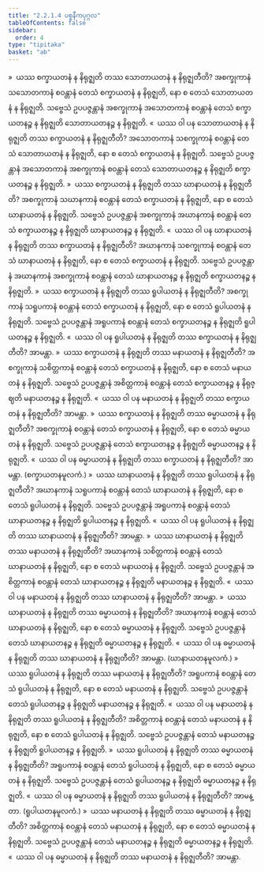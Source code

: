 ```yaml
---
title: "2.2.1.4 ပစ္စနီကပုဂ္ဂလ"
tableOfContents: false
sidebar:
  order: 4
type: "tipitaka"
basket: "ab"
---
```



<DynamicBreadcrumb />

<Division number="126">

<Paragraph number="1092">
»  ယဿ စက္ခာယတနံ န နိရုဇ္ဈတိ တဿ သောတာယတနံ န နိရုဇ္ဈတီတိ?
</Paragraph>

<Paragraph number="1093">
အစက္ခုကာနံ သသောတကာနံ စဝန္တာနံ တေသံ စက္ခာယတနံ န နိရုဇ္ဈတိ, နော စ တေသံ သောတာယတနံ န နိရုဇ္ဈတိ. သဗ္ဗေသံ ဥပပဇ္ဇန္တာနံ အစက္ခုကာနံ အသောတကာနံ စဝန္တာနံ တေသံ စက္ခာယတနဉ္စ န နိရုဇ္ဈတိ သောတာယတနဉ္စ န နိရုဇ္ဈတိ.
</Paragraph>

<Paragraph number="1094">
«  ယဿ ဝါ ပန သောတာယတနံ န နိရုဇ္ဈတိ တဿ စက္ခာယတနံ န နိရုဇ္ဈတီတိ?
</Paragraph>

<Paragraph number="1095">
အသောတကာနံ သစက္ခုကာနံ စဝန္တာနံ တေသံ သောတာယတနံ န နိရုဇ္ဈတိ, နော စ တေသံ စက္ခာယတနံ န နိရုဇ္ဈတိ. သဗ္ဗေသံ ဥပပဇ္ဇန္တာနံ အသောတကာနံ အစက္ခုကာနံ စဝန္တာနံ တေသံ သောတာယတနဉ္စ န နိရုဇ္ဈတိ စက္ခာယတနဉ္စ န နိရုဇ္ဈတိ.
</Paragraph>

<Paragraph number="1096">
»  ယဿ စက္ခာယတနံ န နိရုဇ္ဈတိ တဿ ဃာနာယတနံ န နိရုဇ္ဈတီတိ?
</Paragraph>

<Paragraph number="1097">
အစက္ခုကာနံ သဃာနကာနံ စဝန္တာနံ တေသံ စက္ခာယတနံ န နိရုဇ္ဈတိ, နော စ တေသံ ဃာနာယတနံ န နိရုဇ္ဈတိ. သဗ္ဗေသံ ဥပပဇ္ဇန္တာနံ အစက္ခုကာနံ အဃာနကာနံ စဝန္တာနံ တေသံ စက္ခာယတနဉ္စ န နိရုဇ္ဈတိ ဃာနာယတနဉ္စ န နိရုဇ္ဈတိ.
</Paragraph>

<Paragraph number="1098">
«  ယဿ ဝါ ပန ဃာနာယတနံ န နိရုဇ္ဈတိ တဿ စက္ခာယတနံ န နိရုဇ္ဈတီတိ?
</Paragraph>

<Paragraph number="1099">
အဃာနကာနံ သစက္ခုကာနံ စဝန္တာနံ တေသံ ဃာနာယတနံ န နိရုဇ္ဈတိ, နော စ တေသံ စက္ခာယတနံ န နိရုဇ္ဈတိ. သဗ္ဗေသံ ဥပပဇ္ဇန္တာနံ အဃာနကာနံ အစက္ခုကာနံ စဝန္တာနံ တေသံ ဃာနာယတနဉ္စ န နိရုဇ္ဈတိ စက္ခာယတနဉ္စ န နိရုဇ္ဈတိ.
</Paragraph>

<Paragraph number="1100">
»  ယဿ စက္ခာယတနံ န နိရုဇ္ဈတိ တဿ ရူပါယတနံ န နိရုဇ္ဈတီတိ?
</Paragraph>

<Paragraph number="1101">
အစက္ခုကာနံ သရူပကာနံ စဝန္တာနံ တေသံ စက္ခာယတနံ န နိရုဇ္ဈတိ, နော စ တေသံ ရူပါယတနံ န နိရုဇ္ဈတိ. သဗ္ဗေသံ ဥပပဇ္ဇန္တာနံ အရူပကာနံ စဝန္တာနံ တေသံ စက္ခာယတနဉ္စ န နိရုဇ္ဈတိ ရူပါယတနဉ္စ န နိရုဇ္ဈတိ.
</Paragraph>

<Paragraph number="1102">
«  ယဿ ဝါ ပန ရူပါယတနံ န နိရုဇ္ဈတိ တဿ စက္ခာယတနံ န နိရုဇ္ဈတီတိ? အာမန္တာ.
</Paragraph>

<Paragraph number="1103">
»  ယဿ စက္ခာယတနံ န နိရုဇ္ဈတိ တဿ မနာယတနံ န နိရုဇ္ဈတီတိ?
</Paragraph>

<Paragraph number="1104">
အစက္ခုကာနံ သစိတ္တကာနံ စဝန္တာနံ တေသံ စက္ခာယတနံ န နိရုဇ္ဈတိ, နော စ တေသံ မနာယတနံ န နိရုဇ္ဈတိ. သဗ္ဗေသံ ဥပပဇ္ဇန္တာနံ အစိတ္တကာနံ စဝန္တာနံ တေသံ စက္ခာယတနဉ္စ န နိရုဇ္ဈတိ မနာယတနဉ္စ န နိရုဇ္ဈတိ.
</Paragraph>

<Paragraph number="1105">
«  ယဿ ဝါ ပန မနာယတနံ န နိရုဇ္ဈတိ တဿ စက္ခာယတနံ န နိရုဇ္ဈတီတိ? အာမန္တာ.
</Paragraph>

<Paragraph number="1106">
»  ယဿ စက္ခာယတနံ န နိရုဇ္ဈတိ တဿ ဓမ္မာယတနံ န နိရုဇ္ဈတီတိ?
</Paragraph>

<Paragraph number="1107">
အစက္ခုကာနံ စဝန္တာနံ တေသံ စက္ခာယတနံ န နိရုဇ္ဈတိ, နော စ တေသံ ဓမ္မာယတနံ န နိရုဇ္ဈတိ. သဗ္ဗေသံ ဥပပဇ္ဇန္တာနံ တေသံ စက္ခာယတနဉ္စ န နိရုဇ္ဈတိ ဓမ္မာယတနဉ္စ န နိရုဇ္ဈတိ.
</Paragraph>

<Paragraph number="1108">
«  ယဿ ဝါ ပန ဓမ္မာယတနံ န နိရုဇ္ဈတိ တဿ စက္ခာယတနံ န နိရုဇ္ဈတီတိ? အာမန္တာ. (စက္ခာယတနမူလကံ.)
</Paragraph>

</Division>
<Division number="127">

<Paragraph number="1109">
»  ယဿ ဃာနာယတနံ န နိရုဇ္ဈတိ တဿ ရူပါယတနံ န နိရုဇ္ဈတီတိ?
</Paragraph>

<Paragraph number="1110">
အဃာနကာနံ သရူပကာနံ စဝန္တာနံ တေသံ ဃာနာယတနံ န နိရုဇ္ဈတိ, နော စ တေသံ ရူပါယတနံ န နိရုဇ္ဈတိ. သဗ္ဗေသံ ဥပပဇ္ဇန္တာနံ အရူပကာနံ စဝန္တာနံ တေသံ ဃာနာယတနဉ္စ န နိရုဇ္ဈတိ ရူပါယတနဉ္စ န နိရုဇ္ဈတိ.
</Paragraph>

<Paragraph number="1111">
«  ယဿ ဝါ ပန ရူပါယတနံ န နိရုဇ္ဈတိ တဿ ဃာနာယတနံ န နိရုဇ္ဈတီတိ? အာမန္တာ.
</Paragraph>

<Paragraph number="1112">
»  ယဿ ဃာနာယတနံ န နိရုဇ္ဈတိ တဿ မနာယတနံ န နိရုဇ္ဈတီတိ?
</Paragraph>

<Paragraph number="1113">
အဃာနကာနံ သစိတ္တကာနံ စဝန္တာနံ တေသံ ဃာနာယတနံ န နိရုဇ္ဈတိ, နော စ တေသံ မနာယတနံ န နိရုဇ္ဈတိ. သဗ္ဗေသံ ဥပပဇ္ဇန္တာနံ အစိတ္တကာနံ စဝန္တာနံ တေသံ ဃာနာယတနဉ္စ န နိရုဇ္ဈတိ မနာယတနဉ္စ န နိရုဇ္ဈတိ.
</Paragraph>

<Paragraph number="1114">
«  ယဿ ဝါ ပန မနာယတနံ န နိရုဇ္ဈတိ တဿ ဃာနာယတနံ န နိရုဇ္ဈတီတိ? အာမန္တာ.
</Paragraph>

<Paragraph number="1115">
»  ယဿ ဃာနာယတနံ န နိရုဇ္ဈတိ တဿ ဓမ္မာယတနံ န နိရုဇ္ဈတီတိ?
</Paragraph>

<Paragraph number="1116">
အဃာနကာနံ စဝန္တာနံ တေသံ ဃာနာယတနံ န နိရုဇ္ဈတိ, နော စ တေသံ ဓမ္မာယတနံ န နိရုဇ္ဈတိ. သဗ္ဗေသံ ဥပပဇ္ဇန္တာနံ တေသံ ဃာနာယတနဉ္စ န နိရုဇ္ဈတိ ဓမ္မာယတနဉ္စ န နိရုဇ္ဈတိ.
</Paragraph>

<Paragraph number="1117">
«  ယဿ ဝါ ပန ဓမ္မာယတနံ န နိရုဇ္ဈတိ တဿ ဃာနာယတနံ န နိရုဇ္ဈတီတိ? အာမန္တာ. (ဃာနာယတနမူလကံ.)
</Paragraph>

</Division>
<Division number="128">

<Paragraph number="1118">
»  ယဿ ရူပါယတနံ န နိရုဇ္ဈတိ တဿ မနာယတနံ န နိရုဇ္ဈတီတိ?
</Paragraph>

<Paragraph number="1119">
အရူပကာနံ စဝန္တာနံ တေသံ ရူပါယတနံ န နိရုဇ္ဈတိ, နော စ တေသံ မနာယတနံ န နိရုဇ္ဈတိ. သဗ္ဗေသံ ဥပပဇ္ဇန္တာနံ တေသံ ရူပါယတနဉ္စ န နိရုဇ္ဈတိ မနာယတနဉ္စ န နိရုဇ္ဈတိ.
</Paragraph>

<Paragraph number="1120">
«  ယဿ ဝါ ပန မနာယတနံ န နိရုဇ္ဈတိ တဿ ရူပါယတနံ န နိရုဇ္ဈတီတိ?
</Paragraph>

<Paragraph number="1121">
အစိတ္တကာနံ စဝန္တာနံ တေသံ မနာယတနံ န နိရုဇ္ဈတိ, နော စ တေသံ ရူပါယတနံ န နိရုဇ္ဈတိ. သဗ္ဗေသံ ဥပပဇ္ဇန္တာနံ တေသံ မနာယတနဉ္စ န နိရုဇ္ဈတိ ရူပါယတနဉ္စ န နိရုဇ္ဈတိ.
</Paragraph>

<Paragraph number="1122">
»  ယဿ ရူပါယတနံ န နိရုဇ္ဈတိ တဿ ဓမ္မာယတနံ န နိရုဇ္ဈတီတိ?
</Paragraph>

<Paragraph number="1123">
အရူပကာနံ စဝန္တာနံ တေသံ ရူပါယတနံ န နိရုဇ္ဈတိ, နော စ တေသံ ဓမ္မာယတနံ န နိရုဇ္ဈတိ. သဗ္ဗေသံ ဥပပဇ္ဇန္တာနံ တေသံ ရူပါယတနဉ္စ န နိရုဇ္ဈတိ ဓမ္မာယတနဉ္စ န နိရုဇ္ဈတိ.
</Paragraph>

<Paragraph number="1124">
«  ယဿ ဝါ ပန ဓမ္မာယတနံ န နိရုဇ္ဈတိ တဿ ရူပါယတနံ န နိရုဇ္ဈတီတိ? အာမန္တာ. (ရူပါယတနမူလကံ.)
</Paragraph>

</Division>
<Division number="129">

<Paragraph number="1125">
»  ယဿ မနာယတနံ န နိရုဇ္ဈတိ တဿ ဓမ္မာယတနံ န နိရုဇ္ဈတီတိ?
</Paragraph>

<Paragraph number="1126">
အစိတ္တကာနံ စဝန္တာနံ တေသံ မနာယတနံ န နိရုဇ္ဈတိ, နော စ တေသံ ဓမ္မာယတနံ န နိရုဇ္ဈတိ. သဗ္ဗေသံ ဥပပဇ္ဇန္တာနံ တေသံ မနာယတနဉ္စ န နိရုဇ္ဈတိ ဓမ္မာယတနဉ္စ န နိရုဇ္ဈတိ.
</Paragraph>

<Paragraph number="1127">
«  ယဿ ဝါ ပန ဓမ္မာယတနံ န နိရုဇ္ဈတိ တဿ မနာယတနံ န နိရုဇ္ဈတီတိ? အာမန္တာ.
</Paragraph>
</Division>
